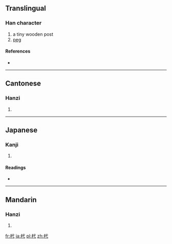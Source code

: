 ==Translingual==

===Han character===
{{Han char|rn=75|rad=木|as=03|sn=7|four=4394<sub>0</sub>|canj=木戈心 (DIP)}}

# a tiny wooden post
# [[peg]]

====References====
* {{Han ref|kx=0512.050|dkj=14473|dj=0897.010|hdz=21160.020|uh=6759|ud=26457|bh=CB40|bd=52032}}

----

==Cantonese==

===Hanzi===
{{yue-hanzi|jyut=|y=yik6}}

# {{defn|lang=yue|sort=木03}}

----

==Japanese==

===Kanji===
{{ja-kanji|grade=|rs=木03}}

# {{defn|lang=ja|sort=木03}}

====Readings====
* {{ja-readings|on=[[よく]] (yoku)|kun=[[くい]] (kui)}}

----

==Mandarin==

===Hanzi===
{{cmn-hanzi|pin=[[chǐ]] ([[chi3]]), [[lí]] ([[li2]]), [[yì]] ([[yi4]])|wg=ch'ih<sup>3</sup>, li<sup>2</sup>, i<sup>4</sup>}}

# {{defn|lang=cmn|sort=木03}}

[[fr:杙]]
[[ja:杙]]
[[pl:杙]]
[[zh:杙]]